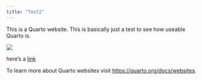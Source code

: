 ```yaml
---
title: "Test2"
---
```


This is a Quarto website. This is basically just a test to see how useable Quarto is.

![](images/roseimage.jfif)

here's a [link](https://roseinstitute.org/)

To learn more about Quarto websites visit <https://quarto.org/docs/websites>.
